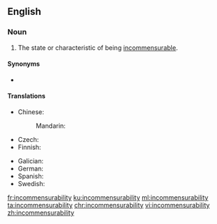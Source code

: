 ==English==
{{wikipedia}}

===Noun===
{{en-noun|-}}

# The state or characteristic of being [[incommensurable]].

====Synonyms====
* {{l|en|incommensurableness}}

====Translations====
{{trans-top|state or characteristic of being incommensurable}}
* Chinese:
*: Mandarin: {{t-needed|cmn}}
* Czech: {{t|cs|nesouměřitelnost|f}}
* Finnish: {{t+|fi|yhteismitattomuus}}
{{trans-mid}}
* Galician: {{t+|gl|inconmensurabilidade|f}}
* German: {{t+|de|Inkommensurabilität|f}}
* Spanish: {{t-needed|es}}
* Swedish: {{t|sv|inkommensurabilitet|c}}
{{trans-bottom}}

[[fr:incommensurability]]
[[ku:incommensurability]]
[[ml:incommensurability]]
[[ta:incommensurability]]
[[chr:incommensurability]]
[[vi:incommensurability]]
[[zh:incommensurability]]